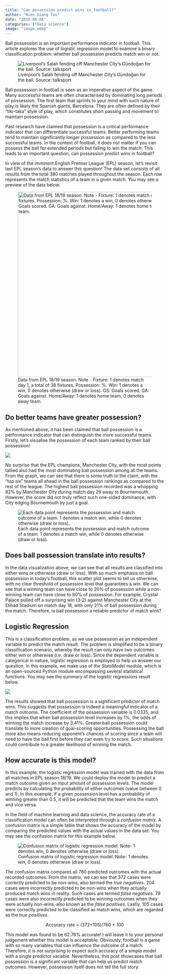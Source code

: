 ```yaml
---
title: "Can possession predict wins in football?"
author: "Nien Xiang Tou"
date: "2019-08-08"
categories: ["Data science"]
image: "image.webp"
---
```


Ball possession is an important performance indicator in football. This article explores the use of logistic regression model to examine a binary classification problem: whether ball possession predicts match win or not.

![Liverpool's Salah fending off Manchester City's Gündoğan for the ball. Source: talksport](image.webp)

Ball possession in football is seen as an imperative aspect of the game. Many successful teams are often characterised by dominating long periods of possession. The first team that sprints to your mind with such nature of play is likely the Spanish giants, Barcelona. They are often defined by their "tiki-taka" style of play, which constitutes short passing and movement to maintain possession.

Past research have claimed that possession is a critical performance indicator that can differentiate successful teams. Better performing teams tend to maintain significantly longer possession as compared to the less successful teams. In the context of football, it does not matter if you can possess the ball for extended periods but failing to win the match. This leads to an important question, can possession predict wins in football?

In view of the imminent English Premier League (EPL) season, let's revisit last EPL season's data to answer this question! The data set consists of all results from the total 380 matches played throughout the season. Each row represents the match statistics of a team in a given match. You may see a preview of the data below.

![Data from EPL 18/19 season. Note - Fixture: 1 denotes match day 1, a total of 38 fixtures. Possession: %. Win: 1 denotes a win, 0 denotes otherwise (draw or loss). GS: Goals scored. GA: Goals against. Home/Away: 1 denotes home team, 0 denotes away team.](image2.webp){width="584"}

## Do better teams have greater possession?

As mentioned above, it has been claimed that ball possession is a performance indicator that can distinguish the more successful teams. Firstly, let's visualise the possession of each team ranked by their ball possession!

![](image3.webp){fig-align="center"}

No surprise that the EPL champions, Manchester City, with the most points tallied also had the most dominating ball possession among all the teams. From the graph, we can see that there is some truth to the claim, with the "top six" teams all ahead in the ball possession rankings as compared to the rest of the league. The highest ball possession recorded was a whopping 82% by Manchester City during match day 29 away to Bournemouth. However, the score did not truly reflect such one-sided dominance, with City edging Bournemouth by just a goal.

![Each data point represents the possession and match outcome of a team. 1 denotes a match win, while 0 denotes otherwise (draw or loss).](image4.webp){fig-align="center"}

## Does ball possession translate into results?

In the data visualization above, we can see that all results are classified into either wins or otherwise (draw or loss). With so much emphasis on ball possession in today's football, this scatter plot seems to tell us otherwise, with no clear threshold of possession level that guarantees a win. We can see that a winning team can have close to 20% of possession while a non-winning team can have close to 80% of possession. For example, Crystal Palace pulled off a surprising win (3-2) against Manchester City at the Etihad Stadium on match day 18, with only 21% of ball possession during the match. Therefore, is ball possession a reliable predictor of match wins?

## **Logistic Regression**

This is a classification problem, as we use possession as an independent variable to predict the match result. The problem is simplified to be a binary classification scenario, whereby the result can only have two outcomes: either win or otherwise (i.e. draw or loss). Since the dependent variable is categorical in nature, logistic regression is employed to help us answer our question. In this example, we make use of the StatsModel module, which is an open-sourced Python module encompassing several statistical functions. You may see the summary of the logistic regressions result below.

[![](image5.webp){style="text-align: center"}]{style="text-align: center"}\

The results showed that ball possession is a significant predictor of match wins. This suggests that possession is indeed a meaningful indicator of a match outcome. The coefficient of the possession variable is 0.0335, and this implies that when ball possession level increases by 1%, the odds of winning the match increase by 3.41%. Greater ball possession could translate to more creation of goal-scoring opportunities. Possessing the ball more also means reducing opponent's chances of scoring since a team will need to have the ball first before they can even try to score. Such situations could contribute to a greater likelihood of winning the match.

## **How accurate is this model?**

In this example, the logistic regression model was trained with the data from all matches in EPL season 18/19. We could deploy the model to predict a match outcome given an input amount of possession levels. The model predicts by calculating the probability of either outcomes (value between 0 and 1). In this example, if a given possession level has a probability of winning greater than 0.5, it will be predicted that the team wins the match and vice versa.

In the field of machine learning and data science, the accuracy rate of a classification model can often be interpreted through a *confusion matrix*. A confusion matrix is a simple table that shows the accuracy of the model by comparing the predicted values with the actual values in the data set. You may see the confusion matrix for this example below.

![Confusion matrix of logistic regression model. Note- 1 denotes win, 0 denotes otherwise (draw or loss).](image6.webp)

The confusion matrix compares all 760 predicted outcomes with the actual recorded outcomes. From the matrix, we can see that 372 cases were correctly predicted to be non-wins, also termed the *true negatives*. 204 cases were incorrectly predicted to be non-wins when they actually produced match wins in reality. Such cases are termed *false negatives*. 79 cases were also incorrectly predicted to be winning outcomes when they were actually non-wins, also known as the *false positives*. Lastly, 105 cases were correctly predicted to be classified as match wins, which are regarded as the *true positives*.

::: {style="text-align: center"}
Accuracy rate = (372+105)/760 \* 100
:::

This model was found to be 62.76% accurate! I will leave it to your personal judgement whether this model is acceptable. Obviously, football is a game with so many variables that can influence the outcome of a match. Therefore, it is not surprising to expect such accuracy of a simple model with a single predictor variable. Nevertheless, this post showcases that ball possession is a significant variable that can help us predict match outcomes. However, possession itself does not tell the full story.
